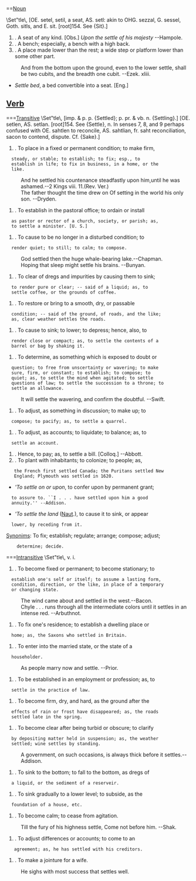 ==[[Noun]]

<nowiki>\Set"tle\</nowiki>, [OE. setel, setil, a seat, AS. setl: akin
to OHG. sezzal, G. sessel, Goth. sitls, and E. sit.
[root]154. See {Sit}.]
#. A seat of any kind. [Obs.] ''Upon the settle of his majesty'' --Hampole.
#. A bench; especially, a bench with a high back.
#. A place made lower than the rest; a wide step or platform lower than some other part.
:And from the bottom upon the ground, even to the lower settle, shall be two cubits, and the breadth one cubit. --Ezek. xliii.
                                  
*''Settle bed'', a bed convertible into a seat. [Eng.]
== [[Verb]] ==
===[[Transitive]]
\Set"tle\,  [imp. & p. p. {Settled}; p. pr. & vb. n.
{Settling}.] [OE. setlen, AS. setlan. [root]154. See
{Settle}, n. In senses 7, 8, and 9 perhaps confused with OE.
sahtlen to reconcile, AS. sahtlian, fr. saht reconciliation,
sacon to contend, dispute. Cf. {Sake}.]
#. To place in a fixed or permanent condition; to make firm,
   steady, or stable; to establish; to fix; esp., to
   establish in life; to fix in business, in a home, or the
   like.
:And he settled his countenance steadfastly upon him,until he was ashamed.--2 Kings viii. 11.(Rev. Ver.)
:The father thought the time drew on Of setting in the world his only son. --Dryden.
#. To establish in the pastoral office; to ordain or install
   as pastor or rector of a church, society, or parish; as,
   to settle a minister. [U. S.]
#. To cause to be no longer in a disturbed condition; to
   render quiet; to still; to calm; to compose.
:God settled then the huge whale-bearing lake.--Chapman.
:Hoping that sleep might settle his brains. --Bunyan.
#. To clear of dregs and impurities by causing them to sink;
   to render pure or clear; -- said of a liquid; as, to
   settle coffee, or the grounds of coffee.
#. To restore or bring to a smooth, dry, or passable
   condition; -- said of the ground, of roads, and the like;
   as, clear weather settles the roads.
#. To cause to sink; to lower; to depress; hence, also, to
   render close or compact; as, to settle the contents of a
   barrel or bag by shaking it.
#. To determine, as something which is exposed to doubt or
   question; to free from unscertainty or wavering; to make
   sure, firm, or constant; to establish; to compose; to
   quiet; as, to settle the mind when agitated; to settle
   questions of law; to settle the succession to a throne; to
   settle an allowance.
:It will settle the wavering, and confirm the  doubtful.                             --Swift.
#. To adjust, as something in discussion; to make up; to
   compose; to pacify; as, to settle a quarrel.
#. To adjust, as accounts; to liquidate; to balance; as, to
   settle an account.
#. Hence, to pay; as, to settle a bill. [Colloq.] --Abbott.
#. To plant with inhabitants; to colonize; to people; as,
    the French first settled Canada; the Puritans settled New
    England; Plymouth was settled in 1620.

*'''To settle on or upon'', to confer upon by permanent grant;
   to assure to. ``I . . . have settled upon him a good
   annuity.'' --Addison.

*'''To settle the land'' ([[Naut]].), to cause it to sink, or appear
   lower, by receding from it.

[[Synonim]]s: To fix; establish; regulate; arrange; compose; adjust;
     determine; decide.

===[[Intransitive]]
\Set"tle\, v. i.
#. To become fixed or permanent; to become stationary; to
   establish one's self or itself; to assume a lasting form,
   condition, direction, or the like, in place of a temporary
   or changing state.
:The wind came about and settled in the west.--Bacon.
:Chyle . . . runs through all the intermediate colors until it settles in an intense red.   --Arbuthnot.
#. To fix one's residence; to establish a dwelling place or
   home; as, the Saxons who settled in Britain.
#. To enter into the married state, or the state of a
   householder.
:As people marry now and settle.       --Prior.
#. To be established in an employment or profession; as, to
   settle in the practice of law.
#. To become firm, dry, and hard, as the ground after the
   effects of rain or frost have disappeared; as, the roads
   settled late in the spring.
#. To become clear after being turbid or obscure; to clarify
   by depositing matter held in suspension; as, the weather
   settled; wine settles by standing.
:A government, on such occasions, is always thick before it settles.--Addison.
#. To sink to the bottom; to fall to the bottom, as dregs of
   a liquid, or the sediment of a reserveir.
#. To sink gradually to a lower level; to subside, as the
   foundation of a house, etc.
#. To become calm; to cease from agitation.
:Till the fury of his highness settle, Come not before him.                           --Shak.
#. To adjust differences or accounts; to come to an
    agreement; as, he has settled with his creditors.
#. To make a jointure for a wife.
:He sighs with most success that settles well.